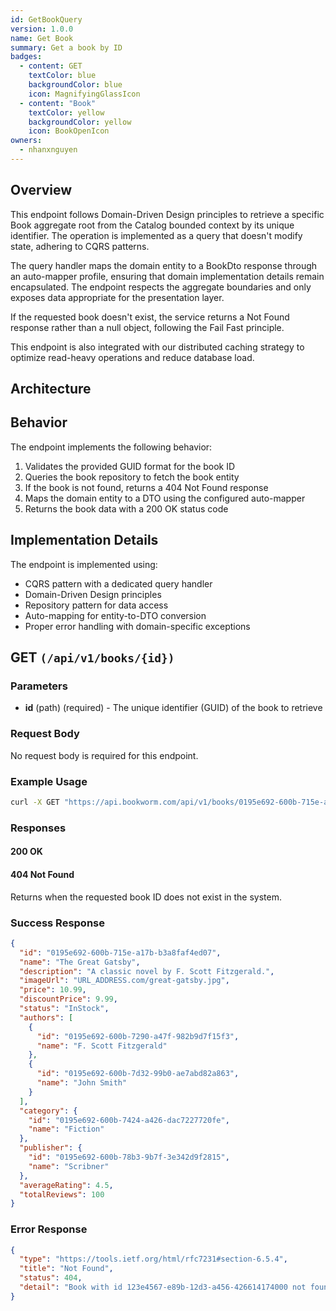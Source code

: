 ```yaml
---
id: GetBookQuery
version: 1.0.0
name: Get Book
summary: Get a book by ID
badges:
  - content: GET
    textColor: blue
    backgroundColor: blue
    icon: MagnifyingGlassIcon
  - content: "Book"
    textColor: yellow
    backgroundColor: yellow
    icon: BookOpenIcon
owners:
  - nhanxnguyen
---
```


## Overview

This endpoint follows Domain-Driven Design principles to retrieve a specific Book aggregate root from the Catalog bounded context by its unique identifier. The operation is implemented as a query that doesn't modify state, adhering to CQRS patterns.

The query handler maps the domain entity to a BookDto response through an auto-mapper profile, ensuring that domain implementation details remain encapsulated. The endpoint respects the aggregate boundaries and only exposes data appropriate for the presentation layer.

If the requested book doesn't exist, the service returns a Not Found response rather than a null object, following the Fail Fast principle.

This endpoint is also integrated with our distributed caching strategy to optimize read-heavy operations and reduce database load.

## Architecture

<NodeGraph />

## Behavior

The endpoint implements the following behavior:

1. Validates the provided GUID format for the book ID
2. Queries the book repository to fetch the book entity
3. If the book is not found, returns a 404 Not Found response
4. Maps the domain entity to a DTO using the configured auto-mapper
5. Returns the book data with a 200 OK status code

## Implementation Details

The endpoint is implemented using:

- CQRS pattern with a dedicated query handler
- Domain-Driven Design principles
- Repository pattern for data access
- Auto-mapping for entity-to-DTO conversion
- Proper error handling with domain-specific exceptions

## GET `(/api/v1/books/{id})`

### Parameters

- **id** (path) (required) - The unique identifier (GUID) of the book to retrieve

### Request Body

No request body is required for this endpoint.

### Example Usage

```bash
curl -X GET "https://api.bookworm.com/api/v1/books/0195e692-600b-715e-a17b-b3a8faf4ed07"
```

### Responses

#### <span className="text-green-500">200 OK</span>

<SchemaViewer file="response-200.json" maxHeight="500" id="response-200" />

#### <span className="text-red-500">404 Not Found</span>

Returns when the requested book ID does not exist in the system.

<SchemaViewer file="response-404.json" maxHeight="500" id="response-404" />

### Success Response

```json title="200 OK"
{
  "id": "0195e692-600b-715e-a17b-b3a8faf4ed07",
  "name": "The Great Gatsby",
  "description": "A classic novel by F. Scott Fitzgerald.",
  "imageUrl": "URL_ADDRESS.com/great-gatsby.jpg",
  "price": 10.99,
  "discountPrice": 9.99,
  "status": "InStock",
  "authors": [
    {
      "id": "0195e692-600b-7290-a47f-982b9d7f15f3",
      "name": "F. Scott Fitzgerald"
    },
    {
      "id": "0195e692-600b-7d32-99b0-ae7abd82a863",
      "name": "John Smith"
    }
  ],
  "category": {
    "id": "0195e692-600b-7424-a426-dac7227720fe",
    "name": "Fiction"
  },
  "publisher": {
    "id": "0195e692-600b-78b3-9b7f-3e342d9f2815",
    "name": "Scribner"
  },
  "averageRating": 4.5,
  "totalReviews": 100
}
```

### Error Response

```json title="404 Not Found"
{
  "type": "https://tools.ietf.org/html/rfc7231#section-6.5.4",
  "title": "Not Found",
  "status": 404,
  "detail": "Book with id 123e4567-e89b-12d3-a456-426614174000 not found."
}
```
